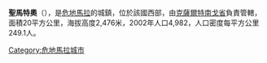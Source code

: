 '''聖馬特奧'''（{{lang-es|San Mateo}}），是[[危地馬拉|危地馬拉]]的城鎮，位於該國西部，由[[克薩爾特南戈省|克薩爾特南戈省]]負責管轄，面積20平方公里，海拔高度2,476米，2002年人口4,982，人口密度每平方公里249.1人。

{{coord|14.8667|N|91.5833|W|source:kolossus-itwiki|display=title}}

{{Guatemala-geo-stub}}
[[Category:危地馬拉城市|Category:危地馬拉城市]]